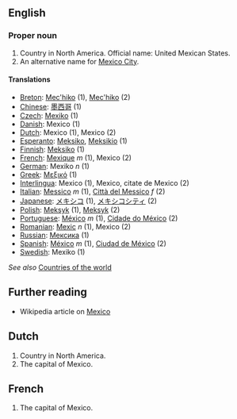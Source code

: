 ==English==

===Proper noun===

# Country in North America. Official name: United Mexican States.
# An alternative name for [[Mexico City]].

====Translations====

*[[Breton]]: [[Mec'hiko]] (1), [[Mec'hiko]] (2)
*[[Chinese]]: [[墨西哥]] (1)
*[[Czech]]: [[Mexiko]] (1)
*[[Danish]]: Mexico (1)
*[[Dutch]]: Mexico (1), Mexico (2)
*[[Esperanto]]: [[Meksiko]], [[Meksikio]] (1)
*[[Finnish]]: [[Meksiko]] (1)
*[[French]]: [[Mexique]] ''m'' (1), Mexico (2)
*[[German]]: Mexiko ''n'' (1)
*[[Greek]]: [[Μεξικό]] (1)
*[[Interlingua]]: Mexico (1), Mexico, citate de Mexico (2)
*[[Italian]]: [[Messico]] ''m'' (1), [[Città del Messico]] ''f'' (2)
*[[Japanese]]: [[メキシコ]] (1), [[メキシコシティ]] (2)
*[[Polish]]: [[Meksyk]] (1), [[Meksyk]] (2)
*[[Portuguese]]: [[México]] ''m'' (1), [[Cidade do México]] (2)
*[[Romanian]]: [[Mexic]] ''n'' (1), Mexico (2)
*[[Russian]]: [[Мексика]] (1)
*[[Spanish]]: [[México]] ''m'' (1), [[Ciudad de México]] (2)
*[[Swedish]]: Mexiko (1)

''See also'' [[Countries of the world]]

== Further reading ==

* Wikipedia article on [[w:Mexico|Mexico]]

==Dutch==
# Country in North America.
# The capital of Mexico.

==French==
# The capital of Mexico.